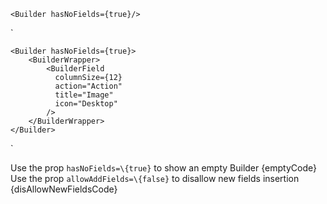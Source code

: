 
    <Builder hasNoFields={true}/>
`

    <Builder hasNoFields={true}>
        <BuilderWrapper>
            <BuilderField
              columnSize={12}
              action="Action"
              title="Image"
              icon="Desktop"
            />
        </BuilderWrapper>
    </Builder>
`

<Section title="Empty Builder" contained={true} border={true} style={{ paddingRight: 0, paddingLeft: 0 }}>
  Use the prop <Code small={true}>hasNoFields=\{true}</Code> to show an empty Builder

  <Preview wrapper={true}>
    <Builder hasNoFields={true} />
  </Preview>

  <Snippet language="js">
    {emptyCode}
  </Snippet>
</Section>

<Section title="Hide the Insert Button" contained={true} border={true} style={{ paddingRight: 0, paddingLeft: 0 }}>
  Use the prop <Code small={true}>allowAddFields=\{false}</Code> to disallow new fields insertion

  <Preview wrapper={true}>
    <Builder allowAddFields={false}>
      <BuilderWrapper>
        <BuilderField columnSize={12} action="Action" title="Image" icon="Desktop" />
      </BuilderWrapper>
    </Builder>
  </Preview>

  <Snippet language="js">
    {disAllowNewFieldsCode}
  </Snippet>
</Section>
